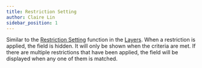 ```yaml
---
title: Restriction Setting
author: Claire Lin
sidebar_position: 1
---
```



Similar to the [Restriction Setting](../layers/restriction-setting) function in the [Layers](../layers/). When a restriction is applied, the field is hidden. It will only be shown when the criteria are met. If there are multiple restrictions that have been applied, the field will be displayed when any one of them is matched.
